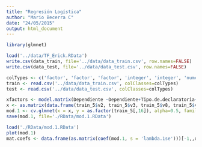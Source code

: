 ```yaml
---
title: "Regresión Logística"
author: "Mario Becerra C"
date: "24/05/2015"
output: html_document
---
```


```r
library(glmnet)
```


```r
load('../data/TF_Erick.RData')
write.csv(data_train, file='../data/data_train.csv', row.names=FALSE)
write.csv(data_test, file='../data/data_test.csv', row.names=FALSE)
```
```r
colTypes <- c('factor', 'factor', 'factor', 'integer', 'integer', 'numeric', 'numeric', 'numeric', 'numeric', 'numeric', 'numeric', 'numeric', 'numeric', 'numeric', 'numeric', 'factor', 'numeric', 'integer', 'factor', 'factor', 'factor', 'factor', 'factor', 'factor', 'character', 'character', 'factor', 'factor', 'factor', 'factor', 'factor', 'factor')
train <- read.csv('../data/data_train.csv', colClasses=colTypes)
test <- read.csv('../data/data_test.csv', colClasses=colTypes)
```


```r
xfactors <- model.matrix(Dependiente ~Dependiente+Tipo.de.declaratoria+Tipo.de.fenomeno+GM+R_Inun+R_Hur+R_Des+R_Seq+R_IF+R_Den+Fecha.de.Fin+a_o+Clave.del.Estado+Folio+Municipio+Clave.completa.TEXTO.+Clasificacion, data=train)[,-1]
x <- as.matrix(data.frame(train_5$v2, train_5$v3, train_5$v8, train_5$v15, xfactors))
mod.1 <- cv.glmnet(x = x, y = as.factor(train_5[,16]), alpha=0.5, family='binomial')
save(mod.1, file='./RData/mod.1.RData')
```
```r
load('./RData/mod.1.RData')
plot(mod.1)
mat.coefs <- data.frame(as.matrix(coef(mod.1, s = 'lambda.1se')))[-1,,drop = FALSE]
```
